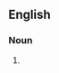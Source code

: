 ==English==

===Noun===
{{en-noun}}

# {{lb|en|cryptography}} {{initialism of|[[cryptographically]] [[secure]] [[pseudo-random]] [[number]] [[generator]]|lang=en}}